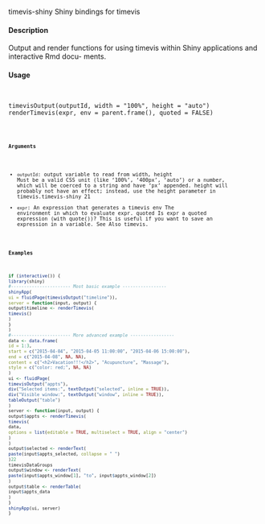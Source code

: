 

timevis-shiny
Shiny bindings for timevis

#### Description

Output and render functions for using timevis within Shiny applications and interactive Rmd docu-
ments.

#### Usage
<pre><code>

timevisOutput(outputId, width = "100%", height = "auto")
renderTimevis(expr, env = parent.frame(), quoted = FALSE)

<code></pre>
#### Arguments

* ``outputId``: output variable to read from
width, height Must be a valid CSS unit (like '100%', '400px', 'auto') or a number, which
will be coerced to a string and have 'px' appended. height will probably not
have an effect; instead, use the height parameter in timevis.timevis-shiny
21
* ``expr``:  An expression that generates a timevis
env The environment in which to evaluate expr.
quoted Is expr a quoted expression (with quote())? This is useful if you want to save
an expression in a variable.
See Also
timevis.

#### Examples
```r

if (interactive()) {
library(shiny)
#----------------------- Most basic example -----------------
shinyApp(
ui = fluidPage(timevisOutput("timeline")),
server = function(input, output) {
output$timeline <- renderTimevis(
timevis()
)
}
)
#----------------------- More advanced example -----------------
data <- data.frame(
id = 1:3,
start = c("2015-04-04", "2015-04-05 11:00:00", "2015-04-06 15:00:00"),
end = c("2015-04-08", NA, NA),
content = c("<h2>Vacation!!!</h2>", "Acupuncture", "Massage"),
style = c("color: red;", NA, NA)
)
ui <- fluidPage(
timevisOutput("appts"),
div("Selected items:", textOutput("selected", inline = TRUE)),
div("Visible window:", textOutput("window", inline = TRUE)),
tableOutput("table")
)
server <- function(input, output) {
output$appts <- renderTimevis(
timevis(
data,
options = list(editable = TRUE, multiselect = TRUE, align = "center")
)
)
output$selected <- renderText(
paste(input$appts_selected, collapse = " ")
)22
timevisDataGroups
output$window <- renderText(
paste(input$appts_window[1], "to", input$appts_window[2])
)
output$table <- renderTable(
input$appts_data
)
}
shinyApp(ui, server)
}
```
